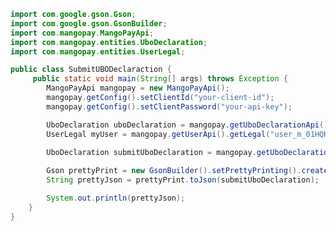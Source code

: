   
```java Java  
import com.google.gson.Gson;
import com.google.gson.GsonBuilder;
import com.mangopay.MangoPayApi;
import com.mangopay.entities.UboDeclaration;
import com.mangopay.entities.UserLegal;

public class SubmitUBODeclaraction {
     public static void main(String[] args) throws Exception {
        MangoPayApi mangopay = new MangoPayApi();
        mangopay.getConfig().setClientId("your-client-id");
        mangopay.getConfig().setClientPassword("your-api-key");

        UboDeclaration uboDeclaration = mangopay.getUboDeclarationApi().get("ubo_m_01HRYRPZDB3KXF0QZ6QZ5C95A8");
        UserLegal myUser = mangopay.getUserApi().getLegal("user_m_01HQK53VP687RBSH2Q5TJZRR3S");
    
        UboDeclaration submitUboDeclaration = mangopay.getUboDeclarationApi().submitForValidation(myUser.getId(), uboDeclaration.getId());

        Gson prettyPrint = new GsonBuilder().setPrettyPrinting().create();
        String prettyJson = prettyPrint.toJson(submitUboDeclaration);

        System.out.println(prettyJson);
    }
}
```
